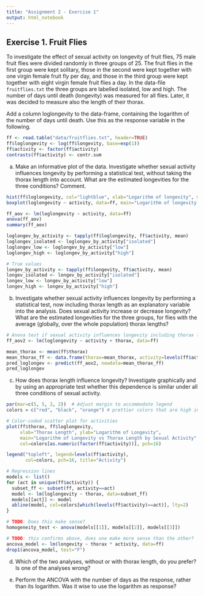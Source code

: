 ```yaml
---
title: "Assignment 2 - Exercise 1"
output: html_notebook
---
```


## Exercise 1. Fruit Flies

To investigate the effect of sexual activity on longevity of fruit flies, 75 male fruit flies were divided randomly in three groups of 25. The fruit flies in the first group were kept solitary, those in the second were kept together with one virgin female fruit fly per day, and those in the third group were kept together with eight virgin female fruit flies a day. In the data-file `fruitflies.txt` the three groups are labelled isolated, low and high. The number of days until death (longevity) was measured for all flies. Later, it was decided to measure also the length of their thorax. 


Add a column loglongevity to the data-frame, containing the logarithm of the number of days until death. Use this as the response variable in the following.

```r
ff <- read.table("data/fruitflies.txt", header=TRUE)
ff$loglongevity <- log(ff$longevity, base=exp(1))
ff$activity <- factor(ff$activity)
contrasts(ff$activity) <- contr.sum
```

a)  Make an informative plot of the data. Investigate whether sexual activity influences longevity by performing a statistical test, without taking the thorax length into account. What are the estimated longevities for the three conditions? Comment.

```r
hist(ff$loglongevity, col="lightblue", xlab="Logarithm of longevity", main="Histogram of logarithm of longevity of fruit flies dataset")
boxplot(loglongevity ~ activity, data=ff, main="Logarithm of longevity of fruit flies by sexual acitivity", col="lightblue", xlab="Sexual activity", ylab="Logarithm of longevity")

ff_aov <- lm(loglongevity ~ activity, data=ff)
anova(ff_aov)
summary(ff_aov)

loglongev_by_activity <- tapply(ff$loglongevity, ff$activity, mean)
loglongev_isolated <- loglongev_by_activity["isolated"]
loglongev_low <- loglongev_by_activity["low"]
loglongev_high <- loglongev_by_activity["high"]

# True values
longev_by_activity <- tapply(ff$longevity, ff$activity, mean)
longev_isolated <- longev_by_activity["isolated"]
longev_low <- longev_by_activity["low"]
longev_high <- longev_by_activity["high"]
```

b)  Investigate whether sexual activity influences longevity by performing a statistical test, now including thorax length as an explanatory variable into the analysis. Does sexual activity increase or decrease longevity? What are the estimated longevities for the three groups, for flies with the average (globally, over the whole population) thorax lengths?

```r
# Anova test if sexual activity influences longevity including thorax length
ff_aov2 <- lm(loglongevity ~ activity + thorax, data=ff)

mean_thorax <- mean(ff$thorax)
mean_thorax_ff <- data.frame(thorax=mean_thorax, activity=levels(ff$activity))
pred_loglongev <- predict(ff_aov2, newdata=mean_thorax_ff)
pred_loglongev
```

c)  How does thorax length influence longevity? Investigate graphically and by using an appropriate test whether this dependence is similar under all three conditions of sexual activity. 

```r
par(mar=c(5, 5, 2, 2))  # Adjust margin to accommodate legend
colors = c("red", "black", "orange") # prettier colors that are high in contrast

# Color-coded scatter plot for activities
plot(ff$thorax, ff$loglongevity, 
     xlab="Thorax Length", ylab="Logarithm of Longevity",
     main="Logarithm of Longevity vs Thorax Length by Sexual Activity",
     col=colors[as.numeric(factor(ff$activity))], pch=16)

legend("topleft", legend=levels(ff$activity), 
       col=colors, pch=16, title="Activity")

# Regression lines
models <- list()
for (act in unique(ff$activity)) {
  subset_ff <- subset(ff, activity==act)
  model <- lm(loglongevity ~ thorax, data=subset_ff)
  models[[act]] <- model
  abline(model, col=colors[which(levels(ff$activity)==act)], lty=2)
}

# TODO: Does this make sense?
homogeneity_test <- anova(models[[1]], models[[2]], models[[3]])

# TODO: this confirms above, does one make more sense than the other?
ancova_model <- lm(longevity ~ thorax * activity, data=ff)
drop1(ancova_model, test="F")
```

d)  Which of the two analyses, without or with thorax length, do you prefer? Is one of the analyses wrong?



e)  Perform the ANCOVA with the number of days as the response, rather than its logarithm. Was it wise to use the logarithm as response?

```r

```